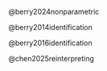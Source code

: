 @berry2024nonparametric

@berry2014identification

@berry2016identification

@chen2025reinterpreting
